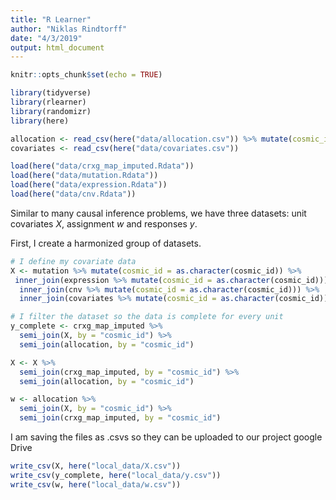 ```yaml
---
title: "R Learner"
author: "Niklas Rindtorff"
date: "4/3/2019"
output: html_document
---
```


```r
knitr::opts_chunk$set(echo = TRUE)
```

```r
library(tidyverse)
library(rlearner)
library(randomizr)
library(here)
```

```r
allocation <- read_csv(here("data/allocation.csv")) %>% mutate(cosmic_id = as.character(cosmic_id))
covariates <- read_csv(here("data/covariates.csv"))

load(here("data/crxg_map_imputed.Rdata"))
load(here("data/mutation.Rdata"))
load(here("data/expression.Rdata"))
load(here("data/cnv.Rdata"))
```

Similar to many causal inference problems, we have three datasets: unit covariates *X*, assignment *w* and responses *y*. 

First, I create a harmonized group of datasets. 

```r
# I define my covariate data
X <- mutation %>% mutate(cosmic_id = as.character(cosmic_id)) %>% 
 inner_join(expression %>% mutate(cosmic_id = as.character(cosmic_id))) %>% 
  inner_join(cnv %>% mutate(cosmic_id = as.character(cosmic_id))) %>% 
  inner_join(covariates %>% mutate(cosmic_id = as.character(cosmic_id)))

# I filter the dataset so the data is complete for every unit
y_complete <- crxg_map_imputed %>% 
  semi_join(X, by = "cosmic_id") %>% 
  semi_join(allocation, by = "cosmic_id")

X <- X %>% 
  semi_join(crxg_map_imputed, by = "cosmic_id") %>% 
  semi_join(allocation, by = "cosmic_id")

w <- allocation %>% 
  semi_join(X, by = "cosmic_id") %>% 
  semi_join(crxg_map_imputed, by = "cosmic_id")

```

I am saving the files as .csvs so they can be uploaded to our project google Drive

```r
write_csv(X, here("local_data/X.csv"))
write_csv(y_complete, here("local_data/y.csv"))
write_csv(w, here("local_data/w.csv"))
```

